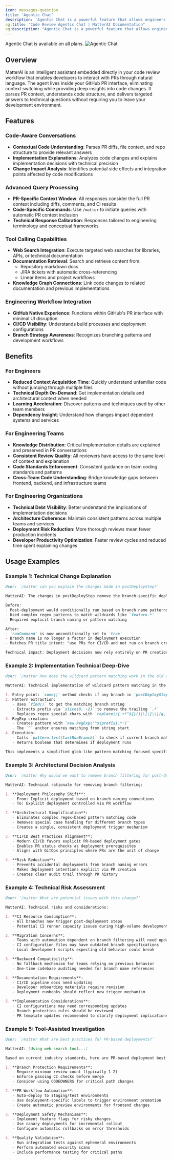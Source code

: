 ```yaml
---
icon: messages-question
title: 'Agentic Chat'
description: 'Agentic Chat is a powerful feature that allows engineers to chat with their pull requests using MatterAI.'
og:title: "Code Review Agentic Chat | MatterAI Documentation"
og:description: "Agentic Chat is a powerful feature that allows engineers to chat with their pull requests using MatterAI."
---
```


<Note>
Agentic Chat is available on all plans.
</Note>

<Frame>
<img src="/images/features/agentic-chat.png" alt="Agentic Chat" />
</Frame>

## Overview

MatterAI is an intelligent assistant embedded directly in your code review workflow that enables developers to interact with PRs through natural language. The agent lives inside your GitHub PR interface, eliminating context switching while providing deep insights into code changes. It parses PR context, understands code structure, and delivers targeted answers to technical questions without requiring you to leave your development environment.

## Features

### Code-Aware Conversations
- **Contextual Code Understanding**: Parses PR diffs, file context, and repo structure to provide relevant answers
- **Implementation Explanations**: Analyzes code changes and explains implementation decisions with technical precision
- **Change Impact Analysis**: Identifies potential side effects and integration points affected by code modifications

### Advanced Query Processing
- **PR-Specific Context Window**: All responses consider the full PR context including diffs, comments, and CI results
- **Code-Specific Commands**: Use `/matter` to initiate queries with automatic PR context inclusion
- **Technical Response Calibration**: Responses tailored to engineering terminology and conceptual frameworks

### Tool Calling Capabilities
- **Web Search Integration**: Execute targeted web searches for libraries, APIs, or technical documentation
- **Documentation Retrieval**: Search and retrieve content from:
  - Repository markdown docs
  - JIRA tickets with automatic cross-referencing
  - Linear items and project workflows
- **Knowledge Graph Connections**: Link code changes to related documentation and previous implementations

### Engineering Workflow Integration
- **GitHub Native Experience**: Functions within GitHub's PR interface with minimal UI disruption
- **CI/CD Visibility**: Understands build processes and deployment configurations
- **Branch Strategy Awareness**: Recognizes branching patterns and development workflows

## Benefits

### For Engineers
- **Reduced Context Acquisition Time**: Quickly understand unfamiliar code without jumping through multiple files
- **Technical Depth On-Demand**: Get implementation details and architectural context when needed
- **Learning Acceleration**: Discover patterns and techniques used by other team members
- **Dependency Insight**: Understand how changes impact dependent systems and services

### For Engineering Teams
- **Knowledge Distribution**: Critical implementation details are explained and preserved in PR conversations
- **Consistent Review Quality**: All reviewers have access to the same level of context and explanation
- **Code Standards Enforcement**: Consistent guidance on team coding standards and patterns
- **Cross-Team Code Understanding**: Bridge knowledge gaps between frontend, backend, and infrastructure teams

### For Engineering Organizations
- **Technical Debt Visibility**: Better understand the implications of implementation decisions
- **Architecture Coherence**: Maintain consistent patterns across multiple teams and services
- **Deployment Risk Reduction**: More thorough reviews mean fewer production incidents
- **Developer Productivity Optimization**: Faster review cycles and reduced time spent explaining changes

## Usage Examples

### Example 1: Technical Change Explanation

```md
User: `/matter can you explain the changes made in postDeployStep?`

MatterAI: The changes in postDeployStep remove the branch-specific deployment filtering logic:

Before:
- Post-deployment would conditionally run based on branch name patterns
- Used complex regex patterns to match wildcards like `feature.*`
- Required explicit branch naming or pattern matching

After:
- `runCommand` is now unconditionally set to `true`
- Branch name is no longer a factor in deployment execution
- Matches PR title intent: "use PRs for CI/CD and not run on branch creation"

Technical impact: Deployment decisions now rely entirely on PR creation rather than branch naming patterns, simplifying the deployment trigger model.
```

### Example 2: Implementation Technical Deep-Dive

```md
User: `/matter How does the wildcard pattern matching work in the old code?`

MatterAI: Technical implementation of wildcard pattern matching in the old code:

1. Entry point: `some()` method checks if any branch in `postDeployStep.branches` ends with `.*`
2. Pattern extraction:
   - Uses `find()` to get the matching branch string
   - Extracts prefix via `slice(0, -2)` to remove the trailing `.*`
   - Replaces regex special chars with `replace(/[.+*^${}()|\[\]\\]/g, '\\$&')`
3. RegExp creation: 
   - Creates pattern with `new RegExp('^${prefix}.*')`
   - The `^` anchor ensures matching from string start
4. Execution: 
   - Calls `pattern.test(lastRunBranch)` to check if current branch matches
   - Returns boolean that determines if deployment runs

This implements a simplified glob-like pattern matching focused specifically on prefix wildcards.
```

### Example 3: Architectural Decision Analysis

```md
User: `/matter Why would we want to remove branch filtering for post-deployment steps?`

MatterAI: Technical rationale for removing branch filtering:

1. **Deployment Philosophy Shift**:
   - From: Implicit deployment based on branch naming conventions
   - To: Explicit deployment controlled via PR workflow

2. **Architectural Simplification**:
   - Eliminates complex regex-based pattern matching code
   - Removes special case handling for different branch types
   - Creates a single, consistent deployment trigger mechanism

3. **CI/CD Best Practices Alignment**:
   - Modern CI/CD favors explicit PR-based deployment gates
   - Enables PR status checks as deployment prerequisites
   - Aligns with GitOps principles where PRs are the unit of change

4. **Risk Reduction**:
   - Prevents accidental deployments from branch naming errors
   - Makes deployment intentions explicit via PR creation
   - Creates clear audit trail through PR history
```

### Example 4: Technical Risk Assessment

```md
User: `/matter What are potential issues with this change?`

MatterAI: Technical risks and considerations:

1. **CI Resource Consumption**:
   - All branches now trigger post-deployment steps
   - Potential CI runner capacity issues during high-volume development

2. **Migration Concerns**:
   - Teams with automation dependent on branch filtering will need updates
   - CI configuration files may have outdated branch specifications
   - Local development scripts expecting old behavior could break

3. **Backward Compatibility**:
   - No fallback mechanism for teams relying on previous behavior
   - One-time codebase auditing needed for branch name references

4. **Documentation Requirements**:
   - CI/CD pipeline docs need updating
   - Developer onboarding materials require revision
   - Deployment runbooks should reflect new trigger mechanism

5. **Implementation Considerations**:
   - CI configurations may need corresponding updates
   - Branch protection rules should be reviewed
   - PR template updates recommended to clarify deployment implications
```

### Example 5: Tool-Assisted Investigation

```md
User: `/matter What are best practices for PR-based deployments?`

MatterAI: [Using web search tool...]

Based on current industry standards, here are PR-based deployment best practices:

1. **Branch Protection Requirements**:
   - Require minimum review count (typically 1-2)
   - Enforce passing CI checks before merge
   - Consider using CODEOWNERS for critical path changes

2. **PR Workflow Automation**:
   - Auto-deploy to staging/test environments
   - Use deployment-specific labels to trigger environment promotion
   - Create automatic preview environments for frontend changes

3. **Deployment Safety Mechanisms**:
   - Implement feature flags for risky changes
   - Use canary deployments for incremental rollout
   - Configure automatic rollbacks on error thresholds

4. **Quality Validation**:
   - Run integration tests against ephemeral environments
   - Perform automated security scans
   - Include performance testing for critical paths

```
